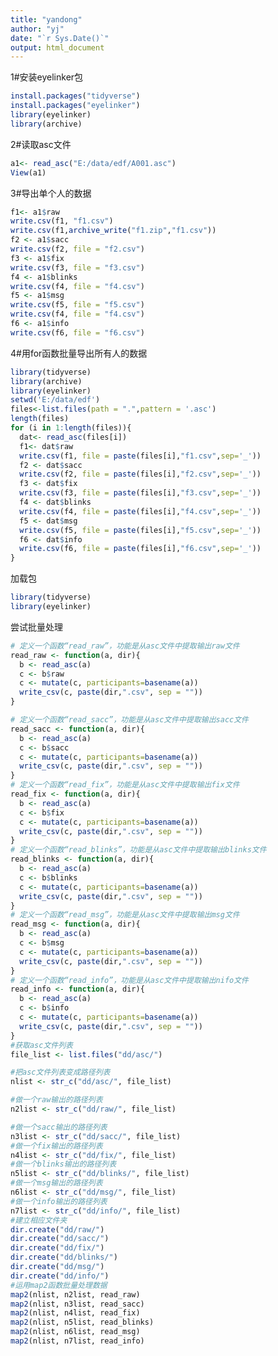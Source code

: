 ```yaml
---
title: "yandong"
author: "yj"
date: "`r Sys.Date()`"
output: html_document
---
```

1#安装eyelinker包
```r
install.packages("tidyverse")
install.packages("eyelinker")
library(eyelinker)
library(archive)
```

2#读取asc文件
```r
a1<- read_asc("E:/data/edf/A001.asc")
View(a1)  
```
3#导出单个人的数据
```r
f1<- a1$raw
write.csv(f1, "f1.csv")
write.csv(f1,archive_write("f1.zip","f1.csv"))
f2 <- a1$sacc
write.csv(f2, file = "f2.csv")
f3 <- a1$fix
write.csv(f3, file = "f3.csv")
f4 <- a1$blinks
write.csv(f4, file = "f4.csv")
f5 <- a1$msg
write.csv(f5, file = "f5.csv")
write.csv(f4, file = "f4.csv")
f6 <- a1$info
write.csv(f6, file = "f6.csv")
```
4#用for函数批量导出所有人的数据
```r
library(tidyverse)
library(archive)
library(eyelinker)
setwd('E:/data/edf')
files<-list.files(path = ".",pattern = '.asc')
length(files)
for (i in 1:length(files)){
  dat<- read_asc(files[i])
  f1<- dat$raw
  write.csv(f1, file = paste(files[i],"f1.csv",sep='_'))
  f2 <- dat$sacc
  write.csv(f2, file = paste(files[i],"f2.csv",sep='_'))
  f3 <- dat$fix
  write.csv(f3, file = paste(files[i],"f3.csv",sep='_'))
  f4 <- dat$blinks
  write.csv(f4, file = paste(files[i],"f4.csv",sep='_'))
  f5 <- dat$msg
  write.csv(f5, file = paste(files[i],"f5.csv",sep='_'))
  f6 <- dat$info
  write.csv(f6, file = paste(files[i],"f6.csv",sep='_'))
}
```
加载包
```r
library(tidyverse)
library(eyelinker)
```
尝试批量处理
```r
# 定义一个函数“read_raw”，功能是从asc文件中提取输出raw文件
read_raw <- function(a, dir){
  b <- read_asc(a)
  c <- b$raw
  c <- mutate(c, participants=basename(a))
  write_csv(c, paste(dir,".csv", sep = ""))
}

# 定义一个函数“read_sacc”，功能是从asc文件中提取输出sacc文件
read_sacc <- function(a, dir){
  b <- read_asc(a)
  c <- b$sacc
  c <- mutate(c, participants=basename(a))
  write_csv(c, paste(dir,".csv", sep = ""))
}
# 定义一个函数“read_fix”，功能是从asc文件中提取输出fix文件
read_fix <- function(a, dir){
  b <- read_asc(a)
  c <- b$fix
  c <- mutate(c, participants=basename(a))
  write_csv(c, paste(dir,".csv", sep = ""))
}
# 定义一个函数“read_blinks”，功能是从asc文件中提取输出blinks文件
read_blinks <- function(a, dir){
  b <- read_asc(a)
  c <- b$blinks
  c <- mutate(c, participants=basename(a))
  write_csv(c, paste(dir,".csv", sep = ""))
}
# 定义一个函数“read_msg”，功能是从asc文件中提取输出msg文件
read_msg <- function(a, dir){
  b <- read_asc(a)
  c <- b$msg
  c <- mutate(c, participants=basename(a))
  write_csv(c, paste(dir,".csv", sep = ""))
}
# 定义一个函数“read_info”，功能是从asc文件中提取输出nifo文件
read_info <- function(a, dir){
  b <- read_asc(a)
  c <- b$info
  c <- mutate(c, participants=basename(a))
  write_csv(c, paste(dir,".csv", sep = ""))
}
#获取asc文件列表
file_list <- list.files("dd/asc/")

#把asc文件列表变成路径列表
nlist <- str_c("dd/asc/", file_list)

#做一个raw输出的路径列表
n2list <- str_c("dd/raw/", file_list)

#做一个sacc输出的路径列表
n3list <- str_c("dd/sacc/", file_list)
#做一个fix输出的路径列表
n4list <- str_c("dd/fix/", file_list)
#做一个blinks输出的路径列表
n5list <- str_c("dd/blinks/", file_list)
#做一个msg输出的路径列表
n6list <- str_c("dd/msg/", file_list)
#做一个info输出的路径列表
n7list <- str_c("dd/info/", file_list)
#建立相应文件夹
dir.create("dd/raw/")
dir.create("dd/sacc/")
dir.create("dd/fix/")
dir.create("dd/blinks/")
dir.create("dd/msg/")
dir.create("dd/info/")
#运用map2函数批量处理数据
map2(nlist, n2list, read_raw)
map2(nlist, n3list, read_sacc)
map2(nlist, n4list, read_fix)
map2(nlist, n5list, read_blinks)
map2(nlist, n6list, read_msg)
map2(nlist, n7list, read_info)


```